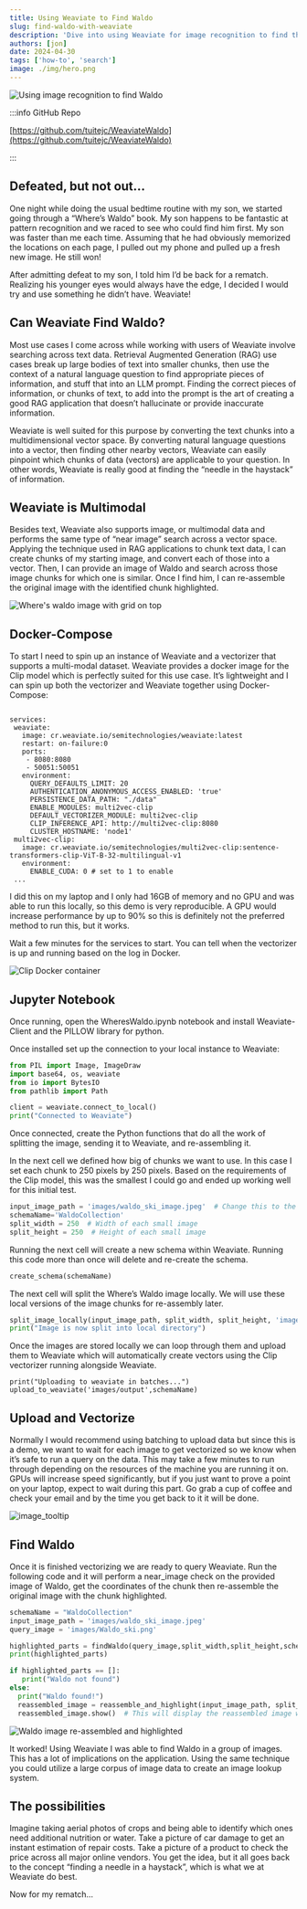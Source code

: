 ```yaml
---
title: Using Weaviate to Find Waldo
slug: find-waldo-with-weaviate
description: 'Dive into using Weaviate for image recognition to find the "needle in a haystack"!'
authors: [jon]
date: 2024-04-30
tags: ['how-to', 'search']
image: ./img/hero.png
---
```


![Using image recognition to find Waldo](./img/hero.png)

:::info GitHub Repo

[https://github.com/tuitejc/WeaviateWaldo](https://github.com/tuitejc/WeaviateWaldo)

:::

## Defeated, but not out…

One night while doing the usual bedtime routine with my son, we started going through a “Where’s Waldo” book. My son happens to be fantastic at pattern recognition and we raced to see who could find him first. My son was faster than me each time. Assuming that he had obviously memorized the locations on each page, I pulled out my phone and pulled up a fresh new image. He still won!

After admitting defeat to my son, I told him I’d be back for a rematch. Realizing his younger eyes would always have the edge, I decided I would try and use something he didn’t have. Weaviate!

## Can Weaviate Find Waldo?

Most use cases I come across while working with users of Weaviate involve searching across text data. Retrieval Augmented Generation (RAG) use cases break up large bodies of text into smaller chunks, then use the context of a natural language question to find appropriate pieces of information, and stuff that into an LLM prompt. Finding the correct pieces of information, or chunks of text, to add into the prompt is the art of creating a good RAG application that doesn’t hallucinate or provide inaccurate information.

Weaviate is well suited for this purpose by converting the text chunks into a multidimensional vector space. By converting natural language questions into a vector, then finding other nearby vectors, Weaviate can easily pinpoint which chunks of data (vectors) are applicable to your question. In other words, Weaviate is really good at finding the “needle in the haystack” of information.

## Weaviate is Multimodal

Besides text, Weaviate also supports image, or multimodal data and performs the same type of “near image” search across a vector space. Applying the technique used in RAG applications to chunk text data, I can create chunks of my starting image, and convert each of those into a vector. Then, I can provide an image of Waldo and search across those image chunks for which one is similar. Once I find him, I can re-assemble the original image with the identified chunk highlighted.

![Where's waldo image with grid on top](./img/image4.jpg)

## Docker-Compose

To start I need to spin up an instance of Weaviate and a vectorizer that supports a multi-modal dataset. Weaviate provides a docker image for the Clip model which is perfectly suited for this use case. It’s lightweight and I can spin up both the vectorizer and Weaviate together using Docker-Compose:

```

services:
 weaviate:
   image: cr.weaviate.io/semitechnologies/weaviate:latest
   restart: on-failure:0
   ports:
    - 8080:8080
    - 50051:50051
   environment:
     QUERY_DEFAULTS_LIMIT: 20
     AUTHENTICATION_ANONYMOUS_ACCESS_ENABLED: 'true'
     PERSISTENCE_DATA_PATH: "./data"
     ENABLE_MODULES: multi2vec-clip
     DEFAULT_VECTORIZER_MODULE: multi2vec-clip
     CLIP_INFERENCE_API: http://multi2vec-clip:8080
     CLUSTER_HOSTNAME: 'node1'
 multi2vec-clip:
   image: cr.weaviate.io/semitechnologies/multi2vec-clip:sentence-transformers-clip-ViT-B-32-multilingual-v1
   environment:
     ENABLE_CUDA: 0 # set to 1 to enable
 ...
```

I did this on my laptop and I only had 16GB of memory and no GPU and was able to run this locally, so this demo is very reproducible. A GPU would increase performance by up to 90% so this is definitely not the preferred method to run this, but it works.

Wait a few minutes for the services to start. You can tell when the vectorizer is up and running based on the log in Docker.

![Clip Docker container](./img/image3.png)

## Jupyter Notebook

Once running, open the WheresWaldo.ipynb notebook and install Weaviate-Client and the PILLOW library for python.

Once installed set up the connection to your local instance to Weaviate:

```python
from PIL import Image, ImageDraw
import base64, os, weaviate
from io import BytesIO
from pathlib import Path

client = weaviate.connect_to_local()
print("Connected to Weaviate")
```

Once connected, create the Python functions that do all the work of splitting the image, sending it to Weaviate, and re-assembling it.

In the next cell we defined how big of chunks we want to use. In this case I set each chunk to 250 pixels by 250 pixels. Based on the requirements of the Clip model, this was the smallest I could go and ended up working well for this initial test.

```python
input_image_path = 'images/waldo_ski_image.jpeg'  # Change this to the path of your input image
schemaName='WaldoCollection'
split_width = 250  # Width of each small image
split_height = 250  # Height of each small image
```

Running the next cell will create a new schema within Weaviate. Running this code more than once will delete and re-create the schema.

```python
create_schema(schemaName)
```

The next cell will split the Where’s Waldo image locally. We will use these local versions of the image chunks for re-assembly later.

```python
split_image_locally(input_image_path, split_width, split_height, 'images/output')
print("Image is now split into local directory")
```

Once the images are stored locally we can loop through them and upload them to Weaviate which will automatically create vectors using the Clip vectorizer running alongside Weaviate.

```
print("Uploading to weaviate in batches...")
upload_to_weaviate('images/output',schemaName)
```

## Upload and Vectorize

Normally I would recommend using batching to upload data but since this is a demo, we want to wait for each image to get vectorized so we know when it’s safe to run a query on the data. This may take a few minutes to run through depending on the resources of the machine you are running it on. GPUs will increase speed significantly, but if you just want to prove a point on your laptop, expect to wait during this part. Go grab a cup of coffee and check your email and by the time you get back to it it will be done.

![image_tooltip](./img/image1.png)

## Find Waldo

Once it is finished vectorizing we are ready to query Weaviate. Run the following code and it will perform a near_image check on the provided image of Waldo, get the coordinates of the chunk then re-assemble the original image with the chunk highlighted.

```python
schemaName = "WaldoCollection"
input_image_path = 'images/waldo_ski_image.jpeg'
query_image = 'images/Waldo_ski.png'

highlighted_parts = findWaldo(query_image,split_width,split_height,schemaName)
print(highlighted_parts)

if highlighted_parts == []:
   print("Waldo not found")
else:
  print("Waldo found!")
  reassembled_image = reassemble_and_highlight(input_image_path, split_width, split_height, highlighted_parts, 'images/output')
  reassembled_image.show()  # This will display the reassembled image with highlighted parts
```

![Waldo image re-assembled and highlighted](./img/image2.png)

It worked! Using Weaviate I was able to find Waldo in a group of images. This has a lot of implications on the application. Using the same technique you could utilize a large corpus of image data to create an image lookup system.

## The possibilities

Imagine taking aerial photos of crops and being able to identify which ones need additional nutrition or water. Take a picture of car damage to get an instant estimation of repair costs. Take a picture of a product to check the price across all major online vendors. You get the idea, but it all goes back to the concept “finding a needle in a haystack”, which is what we at Weaviate do best.

Now for my rematch…


<WhatNext />
